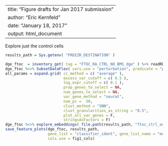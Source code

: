 
---
title: "Figure drafts for Jan 2017 submission"
author: "Eric Kernfeld"
date: "January 18, 2017"
output: html_document
---

Explore just the control cells

```r
results_path = Sys.getenv( "FREEZR_DESTINATION" )

dge_ftoc  = inventory_get( tag = "FTOC_RA_CTRL_NO_BMS_dge" ) %>% readRDS
dge_ftoc %<>% SubsetDataFlex( vars.use = "perturbation", predicate = "perturbation=='CTRL'" )
all_params = expand.grid( cc_method = c( "average" ),
                          excess_var_cutoff = c( 0.5 ),
                          log_expr_cutoff = c( 0.1 ), 
                          prop_genes_to_select = NA, 
                          num_genes_to_select = NA, 
                          var_gene_method = "seurat",
                          num_pc =  30, 
                          clust_method = "SNN",
                          clust_granularities_as_string = "0.5",
                          plot_all_var_genes = F,
                          stringsAsFactors = F)
dge_ftoc %<>% explore_embeddings( file.path(results_path, "ftoc_ctrl_only"), all_params )
save_feature_plots(dge_ftoc, results_path, 
                   gene_list = "classifier_ident", gene_list_name = "metadata",
                   cols.use = fig1_cols)
```


